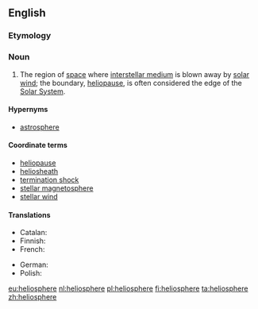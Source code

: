 {{also|heliosphere|héliosphère}}
==English==
{{wikipedia}}

===Etymology===
{{confix|helio|sphere|lang=en}}

===Noun===
{{en-noun}}

# {{context|astronomy|lang=en}} The region of [[space]] where [[interstellar medium]] is blown away by [[solar wind]]; the boundary, [[heliopause]], is often considered the edge of the [[Solar System]].

====Hypernyms====
* [[astrosphere]]

====Coordinate terms====
* [[heliopause]]
* [[heliosheath]]
* [[termination shock]]
* [[stellar magnetosphere]]
* [[stellar wind]]

====Translations====
{{trans-top|region of space}}
* Catalan: {{t|ca|heliosfera|f}}
* Finnish: {{t+|fi|heliosfääri}}
* French: {{t+|fr|héliosphère|f}}
{{trans-mid}}
* German: {{t|de|Heliosphäre|f}}
* Polish: {{t+|pl|heliosfera|f}}
{{trans-bottom}}

[[eu:heliosphere]]
[[nl:heliosphere]]
[[pl:heliosphere]]
[[fi:heliosphere]]
[[ta:heliosphere]]
[[zh:heliosphere]]